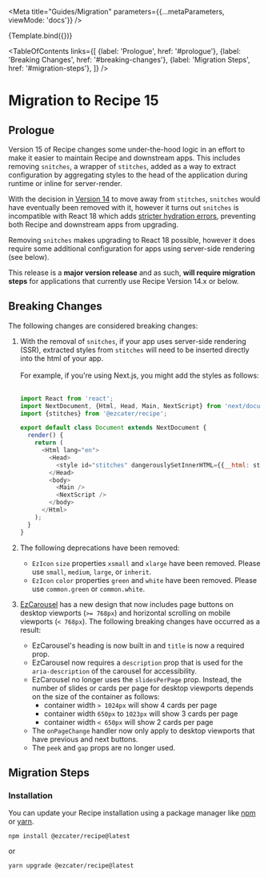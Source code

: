 
<Meta title="Guides/Migration" parameters={{...metaParameters, viewMode: 'docs'}} />


<Story name="v15">{Template.bind({})}</Story>

<TableOfContents
  links={[
    {label: 'Prologue', href: '#prologue'},
    {label: 'Breaking Changes', href: '#breaking-changes'},
    {label: 'Migration Steps', href: '#migration-steps'},
  ]}
/>

# Migration to Recipe 15

## Prologue <a id="prologue" />

Version 15 of Recipe changes some under-the-hood logic in an effort to make it easier to maintain Recipe and downstream apps. This includes removing `snitches`, a wrapper of `stitches`, added as a way to extract configuration by aggregating styles to the head of the application during runtime or inline for server-render.

With the decision in [Version 14](/support/migrating-to-recipe-14) to move away from `stitches`, `snitches` would have eventually been removed with it, however it turns out `snitches` is incompatible with React 18 which adds [stricter hydration errors](https://reactjs.org/blog/2022/03/08/react-18-upgrade-guide.html#other-breaking-changes), preventing both Recipe and downstream apps from upgrading.

Removing `snitches` makes upgrading to React 18 possible, however it does require some additional configuration for apps using server-side rendering (see below).

This release is a **major version release** and as such, **will require migration steps** for applications that currently use Recipe Version 14.x or below.

## Breaking Changes <a id="breaking-changes" />

The following changes are considered breaking changes:

1. With the removal of `snitches`, if your app uses server-side rendering (SSR), extracted styles from `stitches` will need to be inserted directly into the html of your app.<br /> <br />For example, if you're using Next.js, you might add the styles as follows:<br /> <br />

    ```js
    import React from 'react';
    import NextDocument, {Html, Head, Main, NextScript} from 'next/document';
    import {stitches} from '@ezcater/recipe';

    export default class Document extends NextDocument {
      render() {
        return (
          <Html lang="en">
            <Head>
              <style id="stitches" dangerouslySetInnerHTML={{__html: stitches.getCssText()}} />
            </Head>
            <body>
              <Main />
              <NextScript />
            </body>
          </Html>
        );
      }
    }
    ```
2. The following deprecations have been removed:
    - `EzIcon` `size` properties `xsmall` and `xlarge` have been removed. Please use `small`, `medium`, `large`, or `inherit`.
    - `EzIcon` `color` properties `green` and `white` have been removed. Please use `common.green` or `common.white`.

3. [EzCarousel](/components/ez-carousel) has a new design that now includes page buttons on desktop viewports (`>= 768px`) and horizontal scrolling on mobile viewports (`< 768px`). The following breaking changes have occurred as a result:
    - EzCarousel's heading is now built in and `title` is now a required prop.
    - EzCarousel now requires a `description` prop that is used for the `aria-description` of the carousel for accessibility.
    - EzCarousel no longer uses the `slidesPerPage` prop. Instead, the number of slides or cards per page for desktop viewports depends on the size of the container as follows:
      - container width `> 1024px` will show 4 cards per page
      - container width `650px` to `1023px` will show 3 cards per page
      - container width `< 650px` will show 2 cards per page
    - The `onPageChange` handler now only apply to desktop viewports that have previous and next buttons.
    - The `peek` and `gap` props are no longer used.


## Migration Steps <a id="migration-steps" />

### Installation

You can update your Recipe installation using a package manager like [npm](https://docs.npmjs.com/cli/v6/commands/npm) or [yarn](https://classic.yarnpkg.com/lang/en/).

```term
npm install @ezcater/recipe@latest
```
or
```term
yarn upgrade @ezcater/recipe@latest
```

